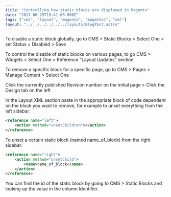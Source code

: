 ```yaml
---
title: "Controlling how static blocks are displayed in Magento"
date: "2011-06-29T15:41:00.000Z"
tags: ["cms", "layout", "magento", "magento1", "xml"]
layout: "../../../../../../layouts/BlogPost.astro"
---
```



To disable a static block globally, go to CMS > Static Blocks > Select One > set Status = Disabled > Save

To control the disable of static blocks on various pages, to go CMS > Widgets > Select One > Reference "Layout Updates" section

To remove a specific block for a specific page, go to CMS > Pages > Manage Content > Select One

Click the currently published Revision number on the initial page > Click the Design tab on the left

In the Layout XML section paste in the appropriate block of code dependent on the block you want to remove, for example to unset everything from the left sidebar:

```xml
<reference name="left">
    <action method="unsetChildren"></action>
</reference>
```

To unset a certain static block (named name_of_block) from the right sidebar:

```xml
<reference name="right">
    <action method="unsetChild">
        <name>name_of_block</name>
    </action>
</reference>
```

You can find the id of the static block by going to CMS > Static Blocks and looking up the value in the column Identifier.
